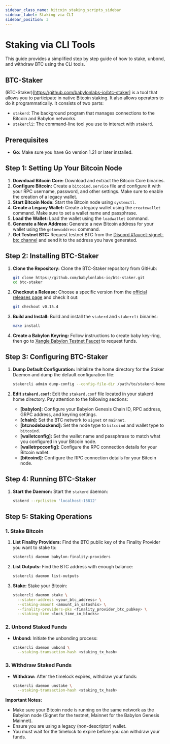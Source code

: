 ```yaml
---
sidebar_class_name: bitcoin_staking_scripts_sidebar
sidebar_label: Staking via CLI
sidebar_position: 3
---
```


# Staking via CLI Tools

This guide provides a simplified step by step guide of how to stake, unbond, and
withdraw BTC using the CLI tools.

## BTC-Staker

(BTC-Staker)[https://github.com/babylonlabs-io/btc-staker] is a tool that allows
you to participate in native Bitcoin staking. It also allows operators to do it
programmatically. It consists of two parts:

*   `stakerd`: The background program that manages connections to the Bitcoin
    and Babylon networks.
*   `stakercli`: The command-line tool you use to interact with `stakerd`.

## Prerequisites

*   **Go:** Make sure you have Go version 1.21 or later installed.

## Step 1: Setting Up Your Bitcoin Node

1.  **Download Bitcoin Core:** Download and extract the Bitcoin Core binaries.
2.  **Configure Bitcoin:** Create a `bitcoind.service` file and configure it
    with your RPC username, password, and other settings. Make sure to enable
    the creation of a legacy wallet.
3.  **Start Bitcoin Node:** Start the Bitcoin node using `systemctl`.
4.  **Create a Legacy Wallet:** Create a legacy wallet using the
    `createwallet` command. Make sure to set a wallet name and passphrase.
5.  **Load the Wallet:** Load the wallet using the `loadwallet` command.
6.  **Generate a New Address:** Generate a new Bitcoin address for your wallet
    using the `getnewaddress` command.
7.  **Get Testnet BTC:** Request testnet BTC from the [Discord
    #faucet-signet-btc channel](https://discord.gg/babylonglobal) and send it
    to the address you have generated.

## Step 2: Installing BTC-Staker

1.  **Clone the Repository:** Clone the BTC-Staker repository from GitHub:

    ```bash
    git clone https://github.com/babylonlabs-io/btc-staker.git
    cd btc-staker
    ```
2.  **Checkout a Release:** Choose a specific version from the [official
    releases page](https://github.com/babylonlabs-io/btc-staker/releases) and
    check it out:

    ```bash
    git checkout v0.15.4
    ```
3.  **Build and Install:** Build and install the `stakerd` and `stakercli`
    binaries:

    ```bash
    make install
    ```
4.  **Create a Babylon Keyring:** Follow instructions to create baby key-ring,
    then go to [Xangle Babylon Testnet Faucet](https://babylon-explorer.xangle.io/testnet/faucet)
    to request funds.

## Step 3: Configuring BTC-Staker

1.  **Dump Default Configuration:** Initialize the home directory for the
    Staker Daemon and dump the default configuration file:

    ```bash
    stakercli admin dump-config --config-file-dir /path/to/stakerd-home/
    ```

2.  **Edit `stakerd.conf`:** Edit the `stakerd.conf` file located in your
    stakerd home directory. Pay attention to the following sections:

    *   **\[babylon]:** Configure your Babylon Genesis Chain ID, RPC address, GRPC
        address, and keyring settings.
    *   **\[chain]:** Set the BTC network to `signet` or `mainnet`.
    *   **\[btcnodebackend]:** Set the node type to `bitcoind` and wallet type
        to `bitcoind`.
    *   **\[walletconfig]:** Set the wallet name and passphrase to match what
        you configured in your Bitcoin node.
    *   **\[walletrpcconfig]:** Configure the RPC connection details for your
        Bitcoin wallet.
    *   **\[bitcoind]:** Configure the RPC connection details for your Bitcoin
        node.

## Step 4: Running BTC-Staker

1.  **Start the Daemon:** Start the `stakerd` daemon:

    ```bash
    stakerd --rpclisten 'localhost:15812'
    ```

## Step 5: Staking Operations

### 1. Stake Bitcoin

   1.  **List Finality Providers:** Find the BTC public key of the Finality
        Provider you want to stake to:

        ```bash
        stakercli daemon babylon-finality-providers
        ```
   2.  **List Outputs:** Find the BTC address with enough balance:

        ```bash
        stakercli daemon list-outputs
        ```
   3.  **Stake:** Stake your Bitcoin:

        ```bash
        stakercli daemon stake \
          --staker-address <your_btc_address> \
          --staking-amount <amount_in_satoshis> \
          --finality-providers-pks <finality_provider_btc_pubkey> \
          --staking-time <lock_time_in_blocks>
        ```

### 2. Unbond Staked Funds

   *   **Unbond:** Initiate the unbonding process:

        ```bash
        stakercli daemon unbond \
          --staking-transaction-hash <staking_tx_hash>
        ```

### 3. Withdraw Staked Funds

   *   **Withdraw:** After the timelock expires, withdraw your funds:

        ```bash
        stakercli daemon unstake \
          --staking-transaction-hash <staking_tx_hash>
        ```

**Important Notes:**

*   Make sure your Bitcoin node is running on the same network as the Babylon
    node (Signet for the testnet, Mainnet for the Babylon Genesis Mainnet).
*   Ensure you are using a legacy (non-descriptor) wallet.
*   You must wait for the timelock to expire before you can withdraw your
    funds.
